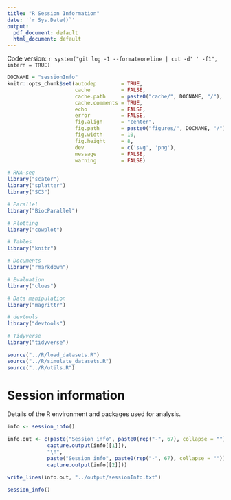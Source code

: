 ```yaml
---
title: "R Session Information"
date: '`r Sys.Date()`'
output:
  pdf_document: default
  html_document: default
---
```


Code version: `r system("git log -1 --format=oneline | cut -d' ' -f1", intern = TRUE)`

```r
DOCNAME = "sessionInfo"
knitr::opts_chunk$set(autodep        = TRUE,
                      cache          = FALSE,
                      cache.path     = paste0("cache/", DOCNAME, "/"),
                      cache.comments = TRUE,
                      echo           = FALSE,
                      error          = FALSE,
                      fig.align      = "center",
                      fig.path       = paste0("figures/", DOCNAME, "/"),
                      fig.width      = 10,
                      fig.height     = 8,
                      dev            = c('svg', 'png'),
                      message        = FALSE,
                      warning        = FALSE)
```

```r
# RNA-seq
library("scater")
library("splatter")
library("SC3")

# Parallel
library("BiocParallel")

# Plotting
library("cowplot")

# Tables
library("knitr")

# Documents
library("rmarkdown")

# Evaluation
library("clues")

# Data manipulation
library("magrittr")

# devtools
library("devtools")

# Tidyverse
library("tidyverse")
```

```r
source("../R/load_datasets.R")
source("../R/simulate_datasets.R")
source("../R/utils.R")
```

Session information
===================

Details of the R environment and packages used for analysis.

```r
info <- session_info()

info.out <- c(paste("Session info", paste0(rep("-", 67), collapse = "")),
             capture.output(info[[1]]),
             "\n",
             paste("Session info", paste0(rep("-", 67), collapse = "")),
             capture.output(info[[2]]))

write_lines(info.out, "../output/sessionInfo.txt")

session_info()
```

